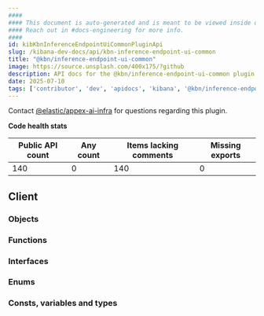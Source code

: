 ```yaml
---
####
#### This document is auto-generated and is meant to be viewed inside our experimental, new docs system.
#### Reach out in #docs-engineering for more info.
####
id: kibKbnInferenceEndpointUiCommonPluginApi
slug: /kibana-dev-docs/api/kbn-inference-endpoint-ui-common
title: "@kbn/inference-endpoint-ui-common"
image: https://source.unsplash.com/400x175/?github
description: API docs for the @kbn/inference-endpoint-ui-common plugin
date: 2025-07-10
tags: ['contributor', 'dev', 'apidocs', 'kibana', '@kbn/inference-endpoint-ui-common']
---
```




Contact [@elastic/appex-ai-infra](https://github.com/orgs/elastic/teams/appex-ai-infra) for questions regarding this plugin.

**Code health stats**

| Public API count  | Any count | Items lacking comments | Missing exports |
|-------------------|-----------|------------------------|-----------------|
| 140 | 0 | 140 | 0 |

## Client

### Objects
<DocDefinitionList data={kbnInferenceEndpointUiCommonObj.client.objects}/>

### Functions
<DocDefinitionList data={kbnInferenceEndpointUiCommonObj.client.functions}/>

### Interfaces
<DocDefinitionList data={kbnInferenceEndpointUiCommonObj.client.interfaces}/>

### Enums
<DocDefinitionList data={kbnInferenceEndpointUiCommonObj.client.enums}/>

### Consts, variables and types
<DocDefinitionList data={kbnInferenceEndpointUiCommonObj.client.misc}/>

